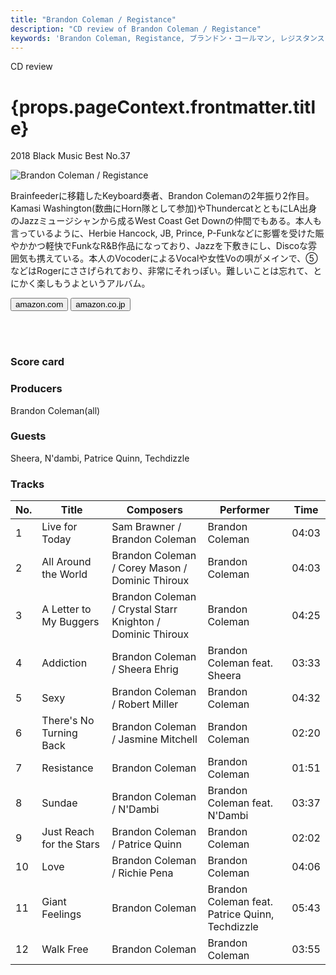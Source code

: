 ```yaml
---
title: "Brandon Coleman / Registance"
description: "CD review of Brandon Coleman / Registance"
keywords: 'Brandon Coleman, Registance, ブランドン・コールマン, レジスタンス'
---
```




<p className="largeP">CD review</p>
<h1 className="h1--no--margin">{props.pageContext.frontmatter.title}</h1>
<p className="largeP"><Link to="/best50/2018/">2018 Black Music Best No.37</Link></p>

<Row  className="image-card-group">
	<Column colMd={"4"} colLg={"4"} noGutterMdLeft="">
       <ImageCard>

![Brandon Coleman / Registance](../../images/cd/brandoncoleman1L.jpg) 

</ImageCard>
	</Column>
	<Column colMd={"8"} colLg={"8"} noGutterMdLeft="">
	<p>
	Brainfeederに移籍したKeyboard奏者、Brandon Colemanの2年振り2作目。Kamasi Washington(数曲にHorn隊として参加)やThundercatとともにLA出身のJazzミュージシャンから成るWest Coast Get Downの仲間でもある。本人も言っているように、Herbie Hancock, JB, Prince, P-Funkなどに影響を受けた賑やかかつ軽快でFunkなR&B作品になっており、Jazzを下敷きにし、Discoな雰囲気も携えている。本人のVocoderによるVocalや女性Voの唄がメインで、⑤などはRogerにささげられており、非常にそれっぽい。難しいことは忘れて、とにかく楽しもうよというアルバム。
	</p>
	<div>
	  <Button href="https://amzn.to/2AnF9D0" kind="primary" size="small" renderIcon={ArrowUpRight24}>
      amazon.com
    </Button>
    <Button href="https://amzn.to/31BsOGr" kind="secondary" size="small" renderIcon={ArrowUpRight24}>
      amazon.co.jp
    </Button>
	</div>
	<a href="https://geo.music.apple.com/jp/album/resistance/1407275826?mt=1&app=music&ls=1&at=11lcug" style="display:inline-block;overflow:hidden;background:url(https://linkmaker.itunes.apple.com/ja-jp/lockup.svg?releaseDate=2018-09-14&kind=album&bubble=apple_music&style=mono-black) no-repeat;width:180px;height:45px;"></a>
	<a href="https://geo.music.apple.com/jp/album/resistance/1407275826?app=itunes&at=11lcug" style="display:inline-block;overflow:hidden;background:url(https://linkmaker.itunes.apple.com/ja-jp/badge-lrg.svg?releaseDate=2018-09-14T00:00:00Z&kind=album&bubble=itunes_music) no-repeat;width:140px;height:45px;"></a>
	</Column>
</Row>
<Row >
	<Column colMd={"4"} colLg={"4"} noGutterMdLeft="">
<div>
    <h3>Score card</h3>
		<SliderJS1 value="5" />
    <SliderJS2 value="2" />
		<SliderJS3 value="1" />
    <SliderJS4 value="8" />
</div>
</Column>
<Column colMd={"8"} colLg={"8"} noGutterMdLeft="">
<div>
<h3>Producers</h3>
<p>
Brandon Coleman(all)
</p>
<h3>Guests</h3>
<p>
	Sheera, N'dambi, Patrice Quinn, Techdizzle
</p>
</div>
</Column>
</Row>

<h3>Tracks</h3>

|	No. |	 Title                   |	 Composers                                                |	 Performer                                      |	 Time	|
|	--- |	------------------------ | ---------------------------------------------------------- | ----------------------------------------------- | ----- |
|	1	  |	Live for Today           | Sam Brawner / Brandon Coleman                             	|	Brandon Coleman                                	|	04:03	|
|	2	  |	All Around the World     | Brandon Coleman / Corey Mason / Dominic Thiroux           	|	Brandon Coleman                                	|	04:03	|
|	3	  |	A Letter to My Buggers   | Brandon Coleman / Crystal Starr Knighton / Dominic Thiroux	|	Brandon Coleman                                	|	04:25	|
|	4	  |	Addiction                | Brandon Coleman / Sheera Ehrig                            	|	Brandon Coleman feat. Sheera                   	|	03:33	|
|	5	  |	Sexy                     | Brandon Coleman / Robert Miller                           	|	Brandon Coleman                                	|	04:32	|
|	6	  |	There's No Turning Back  | Brandon Coleman / Jasmine Mitchell                        	|	Brandon Coleman                                	|	02:20	|
|	7	  |	Resistance               | Brandon Coleman                                           	|	Brandon Coleman                                	|	01:51	|
|	8	  |	Sundae                   | Brandon Coleman / N'Dambi                                 	|	Brandon Coleman feat. N'Dambi                  	|	03:37	|
|	9	  |	Just Reach for the Stars | Brandon Coleman / Patrice Quinn                           	|	Brandon Coleman                                	|	02:02	|
|	10	|	Love                     | Brandon Coleman / Richie Pena                             	|	Brandon Coleman                                	|	04:06	|
|	11	|	Giant Feelings           | Brandon Coleman                                           	|	Brandon Coleman feat. Patrice Quinn, Techdizzle	|	05:43	|
|	12	|	Walk Free                | Brandon Coleman                                           	|	Brandon Coleman                                	|	03:55	|
